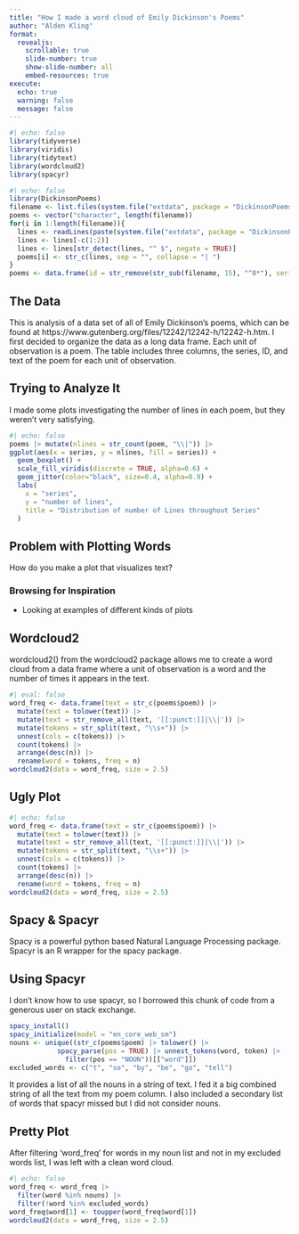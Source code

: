 ```yaml
---
title: "How I made a word cloud of Emily Dickinson's Poems"
author: "Alden Kling"
format:
  revealjs:
    scrollable: true
    slide-number: true
    show-slide-number: all
    embed-resources: true
execute:
  echo: true
  warning: false
  message: false
---
```


```r
#| echo: false
library(tidyverse)
library(viridis)
library(tidytext)
library(wordcloud2)
library(spacyr)
```

```r
#| echo: false
library(DickinsonPoems)
filename <- list.files(system.file("extdata", package = "DickinsonPoems"))
poems <- vector("character", length(filename))
for(i in 1:length(filename)){
  lines <- readLines(paste(system.file("extdata", package = "DickinsonPoems"), filename[i], sep = "/"))
  lines <- lines[-c(1:2)]
  lines <- lines[str_detect(lines, "^ $", negate = TRUE)]
  poems[i] <- str_c(lines, sep = "", collapse = "| ")
}
poems <- data.frame(id = str_remove(str_sub(filename, 15), "^0*"), series = str_sub(filename, 10, 10), poem = poems)
```

## The Data
This is analysis of a data set of all of Emily Dickinson's poems, which can be found at https://www.gutenberg.org/files/12242/12242-h/12242-h.htm.
I first decided to organize the data as a long data frame. Each unit of observation is a poem. The table includes three columns, the series, ID, and text of the poem for each unit of observation.

## Trying to Analyze It
I made some plots investigating the number of lines in each poem, but they weren't very satisfying.
```r
#| echo: false
poems |> mutate(nlines = str_count(poem, "\\|")) |>
ggplot(aes(x = series, y = nlines, fill = series)) +
  geom_boxplot() +
  scale_fill_viridis(discrete = TRUE, alpha=0.6) +
  geom_jitter(color="black", size=0.4, alpha=0.9) +
  labs(
    x = "series",
    y = "number of lines",
    title = "Distribution of number of Lines throughout Series"
  )
```
## Problem with Plotting Words

How do you make a plot that visualizes text?

### Browsing for Inspiration

* Looking at examples of different kinds of plots

## Wordcloud2

wordcloud2() from the wordcloud2 package allows me to create a word cloud from a data frame where a unit of observation is a word and the number of times it appears in the text.
```r
#| eval: false
word_freq <- data.frame(text = str_c(poems$poem)) |> 
  mutate(text = tolower(text)) |> 
  mutate(text = str_remove_all(text, '[[:punct:]]|\\|')) |> 
  mutate(tokens = str_split(text, "\\s+")) |>
  unnest(cols = c(tokens)) |> 
  count(tokens) |>
  arrange(desc(n)) |> 
  rename(word = tokens, freq = n)
wordcloud2(data = word_freq, size = 2.5)
```

## Ugly Plot
```r
#| echo: false
word_freq <- data.frame(text = str_c(poems$poem)) |> 
  mutate(text = tolower(text)) |> 
  mutate(text = str_remove_all(text, '[[:punct:]]|\\|')) |> 
  mutate(tokens = str_split(text, "\\s+")) |>
  unnest(cols = c(tokens)) |> 
  count(tokens) |>
  arrange(desc(n)) |> 
  rename(word = tokens, freq = n)
wordcloud2(data = word_freq, size = 2.5)
```

## Spacy & Spacyr

Spacy is a powerful python based Natural Language Processing package.
Spacyr is an R wrapper for the spacy package.

## Using Spacyr

I don't know how to use spacyr, so I borrowed this chunk of code from a generous user on stack exchange.
```r
spacy_install()
spacy_initialize(model = "en_core_web_sm")
nouns <- unique((str_c(poems$poem) |> tolower() |>
            spacy_parse(pos = TRUE) |> unnest_tokens(word, token) |>
              filter(pos == "NOUN"))[["word"]])
excluded_words <- c("t", "so", "by", "be", "go", "tell")
```
It provides a list of all the nouns in a string of text.
I fed it a big combined string of all the text from my poem column.
I also included a secondary list of words that spacyr missed but I did not consider nouns.

## Pretty Plot
After filtering 'word_freq' for words in my noun list and not in my excluded words list, I was left with a clean word cloud.
```r
#| echo: false
word_freq <- word_freq |>
  filter(word %in% nouns) |>
  filter(!word %in% excluded_words)
word_freq$word[1] <- toupper(word_freq$word[1])
wordcloud2(data = word_freq, size = 2.5)
```